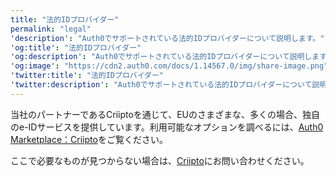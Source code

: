 ---
title: "法的IDプロバイダー"
permalink: "legal"
'description': "Auth0でサポートされている法的IDプロバイダーについて説明します。"
'og:title': "法的IDプロバイダー"
'og:description': "Auth0でサポートされている法的IDプロバイダーについて説明します。"
'og:image': "https://cdn2.auth0.com/docs/1.14567.0/img/share-image.png"
'twitter:title': "法的IDプロバイダー"
'twitter:description': "Auth0でサポートされている法的IDプロバイダーについて説明します。"
---

当社のパートナーであるCriiptoを通じて、EUのさまざまな、多くの場合、独自のe-IDサービスを提供しています。利用可能なオプションを調べるには、[Auth0 Marketplace：Criipto](https://marketplace.auth0.com/integrations/criipto-verify-e-id)をご覧ください。

ここで必要なものが見つからない場合は、[Criipto](https://criipto.com)にお問い合わせください。
